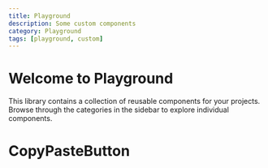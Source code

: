 ```yaml
---
title: Playground
description: Some custom components
category: Playground
tags: [playground, custom]
---
```


# Welcome to Playground

This library contains a collection of reusable components for your projects. 
Browse through the categories in the sidebar to explore individual components.


# CopyPasteButton 
